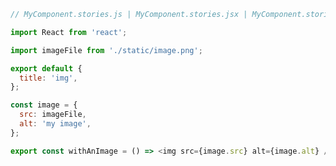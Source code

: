 ```js
// MyComponent.stories.js | MyComponent.stories.jsx | MyComponent.stories.ts | MyComponent.stories.tsx

import React from 'react';

import imageFile from './static/image.png';

export default {
  title: 'img',
};

const image = {
  src: imageFile,
  alt: 'my image',
};

export const withAnImage = () => <img src={image.src} alt={image.alt} />;
```